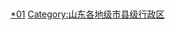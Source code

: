 {{catmore|东营市|山东省东营市}}
[[Category:东营行政区划|*01]]
[[Category:山东各地级市县级行政区|Category:山东各地级市县级行政区]]
<br>{{hideh
|Head = 东营各区县所辖乡镇与街道
|FrameStyle   = border:solid 1px #0000ff;
|HeadStyle    = text-align:left;background:transparent;
|ContentStyle = background: #FFFFE0;
}}
{{edit|Template:东营市东营区行政区划}}{{东营市东营区行政区划|state=expanded}}<br>
{{edit|Template:东营市河口区行政区划}}{{东营市河口区行政区划|state=expanded}}<br>
{{edit|Template:垦利县行政区划}}{{垦利县行政区划|state=expanded}}<br>
{{edit|Template:广饶县行政区划}}{{广饶县行政区划|state=expanded}}<br>
{{edit|Template:利津县行政区划}}{{利津县行政区划|state=expanded}}<br>
{{hidef}}